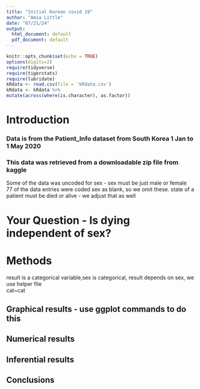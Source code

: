 ```yaml
---
title: "Initial Korean covid 19"
author: "Amia Little"
date: "07/21/24"
output:
  html_document: default
  pdf_document: default
---
```


```r
knitr::opts_chunk$set(echo = TRUE)
options(digits=2)
require(tidyverse)
require(tigerstats)
require(lubridate)
kRdata <- read.csv(file = 'kRdata.csv')
kRdata <- kRdata %>%
mutate(across(where(is.character), as.factor))

```

# Introduction



### Data is from the Patient_Info dataset from          South Korea 1 Jan to 1 May 2020  
### This data was retrieved from a downloadable zip file from kaggle  

Some of the data was uncoded for sex - sex must be just male or female  
77 of the data entries were coded sex  as blank, so we omit these.
state of a patient must be died or alive - we adjust that as well      
  
# Your Question - Is dying independent of sex?


# Methods
 
result is a categorical variable,sex is  categorical,
result depends on sex, we use helper file   
cat~cat     


## Graphical results - use ggplot commands to do this  
      


  





  
## Numerical results


## Inferential results 




## Conclusions

